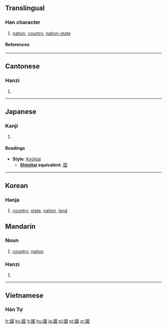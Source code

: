 {{see|国|囯|圀|囶|囻|囗}}
==Translingual==
{{Han stroke|[[Image:國-torder.gif]]<br>Traditional stroke order
[[Image:國-order.gif]]<br>Modern stroke order}}

===Han character===
{{Han char|rn=31|rad=囗|as=08|sn=11|four=6015<sub>3</sub>|canj=田戈口一 (WIRM)}}

# [[nation]], [[country]], [[nation-state]]

====References====
{{Han ref|kx=0219.160|dkj=04798|dj=0447.090|hdz=10720.090|uh=570B|ud=22283|bh=B0EA|bd=45290}}

----

==Cantonese==

===Hanzi===
{{yue-hanzi|jyut=gwok3|y=gwok3}}

# {{defn|Cantonese}}

----

==Japanese==

===Kanji===
{{ja-kanji|grade=9|rs=囗08}}

# {{defn|Japanese}}

====Readings====
{{ja-readings|on=[[こく]] (koku)|kun=[[くに]] (kuni)}}

* '''Style''': [[Kyūjitai]]
** '''[[Shinjitai]] equivalent''': [[国]]

----

==Korean==
===Hanja===
{{ko-hanja|hangeul=국|rv=guk|mr=kuk|y=kwuk|eumhun=나라|ehrv=nara|ehmr=nara|ehy=nala}}
#[[country]], [[state]], [[nation]], [[land]]

==Mandarin==

===Noun===
{{cmn-noun|t|pin=guó|pint=guo2|sim=国|tra=國|rs=囗08}}

#[[country]]; [[nation]]

===Hanzi===
{{cmn-hanzi|sim=国|pin=[[guó]] ([[guo2]])|wg=kuo<sup>2</sup>}}

# {{defn|Mandarin}}

----

==Vietnamese==

===Hán Tự===
{{rfc-header|Hán Tự}}
{{vi-hantu|[[quốc]]}}

[[fr:國]]
[[ko:國]]
[[lt:國]]
[[hu:國]]
[[ja:國]]
[[pl:國]]
[[pt:國]]
[[sr:國]]